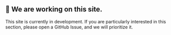 ## 🚧 We are working on this site.
This site is currently in development. If you are particularly interested in this section, please open a GitHub Issue, and we will prioritize it. 